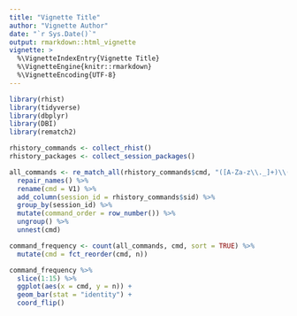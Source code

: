 ```yaml
---
title: "Vignette Title"
author: "Vignette Author"
date: "`r Sys.Date()`"
output: rmarkdown::html_vignette
vignette: >
  %\VignetteIndexEntry{Vignette Title}
  %\VignetteEngine{knitr::rmarkdown}
  %\VignetteEncoding{UTF-8}
---
```


```r
library(rhist)
library(tidyverse)
library(dbplyr)
library(DBI)
library(rematch2)
```

```r
rhistory_commands <- collect_rhist()
rhistory_packages <- collect_session_packages()
```

```r
all_commands <- re_match_all(rhistory_commands$cmd, "([A-Za-z\\._]+)\\(") %>% 
  repair_names() %>% 
  rename(cmd = V1) %>% 
  add_column(session_id = rhistory_commands$sid) %>% 
  group_by(session_id) %>% 
  mutate(command_order = row_number()) %>% 
  ungroup() %>% 
  unnest(cmd)

command_frequency <- count(all_commands, cmd, sort = TRUE) %>% 
  mutate(cmd = fct_reorder(cmd, n))
```

```r
command_frequency %>% 
  slice(1:15) %>% 
  ggplot(aes(x = cmd, y = n)) +
  geom_bar(stat = "identity") +
  coord_flip()
```
